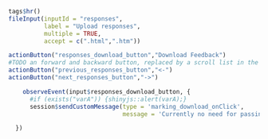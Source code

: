 ```r
tags$hr()
fileInput(inputId = "responses",
          label = "Upload responses",
          multiple = TRUE,
          accept = c(".html",".htm"))

actionButton("responses_download_button","Download Feedback")
#TODO an forward and backward button, replaced by a scroll list in the future.
actionButton("previous_responses_button","<-")
actionButton("next_responses_button","->")
```
```r
    observeEvent(input$responses_download_button, {
      #if (exists("varA")) {shinyjs::alert(varA);}
      session$sendCustomMessage(type = 'marking_download_onClick',
                                message = 'Currently no need for passing message')

  })

```

